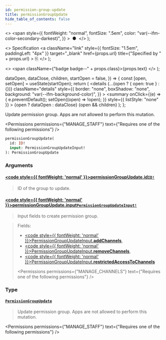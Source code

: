 ```yaml
---
id: permission-group-update
title: permissionGroupUpdate
hide_table_of_contents: false
---
```


  <>
    <span
      style={{
        fontWeight: "normal",
        fontSize: ".5em",
        color: "var(--ifm-color-secondary-darkest)",
      }}
    >
      &nbsp;●&nbsp;
    </span>
  </>
);

  <>
    Specification
    <a
      className="link"
      style={{ fontSize: "1.5em", paddingLeft: "4px" }}
      target="\_blank"
      href={props.url}
      title={"Specified by " + props.url}
    >
      ⎘
    </a>
  </>
);

  <>
    <span className={"badge badge--" + props.class}>{props.text}</span>
  </>
);


  dataOpen,
  dataClose,
  children,
  startOpen = false,
}) => {
  const [open, setOpen] = useState(startOpen);
  return (
    <details
      {...(open ? { open: true } : {})}
      className="details"
      style={{
        border: "none",
        boxShadow: "none",
        background: "var(--ifm-background-color)",
      }}
    >
      <summary
        onClick={(e) => {
          e.preventDefault();
          setOpen((open) => !open);
        }}
        style={{ listStyle: "none" }}
      >
        {open ? dataOpen : dataClose}
      </summary>
      {open && children}
    </details>
  );
};

Update permission group. Apps are not allowed to perform this mutation.

<Permissions
  permissions={"MANAGE_STAFF"}
  text={"Requires one of the following permissions"}
/>

```graphql
permissionGroupUpdate(
  id: ID!
  input: PermissionGroupUpdateInput!
): PermissionGroupUpdate
```

### Arguments

#### [<code style={{ fontWeight: 'normal' }}>permissionGroupUpdate.<b>id</b></code>](#)<Bullet />[`ID!`](../../../api-reference/miscellaneous/scalars/id) <Badge class="secondary" text="non-null"/> <Badge class="secondary" text="scalar"/>

> ID of the group to update.

#### [<code style={{ fontWeight: 'normal' }}>permissionGroupUpdate.<b>input</b></code>](#)<Bullet />[`PermissionGroupUpdateInput!`](../../../api-reference/users/inputs/permission-group-update-input) <Badge class="secondary" text="non-null"/> <Badge class="secondary" text="input"/>

> Input fields to create permission group.

> Fields:
>
> - [<code style={{ fontWeight: 'normal' }}>PermissionGroupUpdateInput.<b>addChannels</b></code>](../../../api-reference/users/inputs/permission-group-update-input),
> - [<code style={{ fontWeight: 'normal' }}>PermissionGroupUpdateInput.<b>removeChannels</b></code>](../../../api-reference/users/inputs/permission-group-update-input),
> - [<code style={{ fontWeight: 'normal' }}>PermissionGroupUpdateInput.<b>restrictedAccessToChannels</b></code>](../../../api-reference/users/inputs/permission-group-update-input)
>
> <Permissions
>   permissions={"MANAGE_CHANNELS"}
>   text={"Requires one of the following permissions"}
> />

### Type

#### [`PermissionGroupUpdate`](../../../api-reference/users/objects/permission-group-update) <Badge class="secondary" text="object"/>

> Update permission group. Apps are not allowed to perform this mutation.

<Permissions
  permissions={"MANAGE_STAFF"}
  text={"Requires one of the following permissions"}
/>

